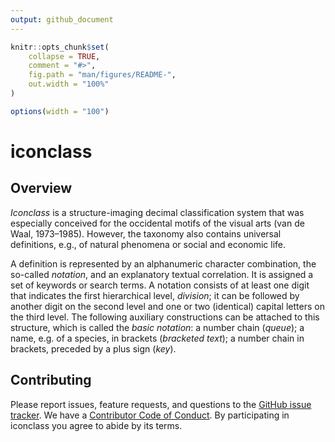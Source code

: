 ```yaml
---
output: github_document
---
```


<!-- README.md is generated from README.Rmd. Please edit that file -->

```r
knitr::opts_chunk$set(
	collapse = TRUE,
	comment = "#>",
	fig.path = "man/figures/README-",
	out.width = "100%"
)

options(width = "100")
```

# iconclass

## Overview

*Iconclass* is a structure-imaging decimal classification system that was especially conceived for the occidental motifs of the visual arts (van de Waal, 1973--1985). However, the taxonomy also contains universal definitions, e.g., of natural phenomena or social and economic life.

A definition is represented by an alphanumeric character combination, the so-called *notation*, and an explanatory textual correlation. It is assigned a set of keywords or search terms. A notation consists of at least one digit that indicates the first hierarchical level, *division*; it can be followed by another digit on the second level and one or two (identical) capital letters on the third level. The following auxiliary constructions can be attached to this structure, which is called the *basic notation*: a number chain (*queue*); a name, e.g. of a species, in brackets (*bracketed text*); a number chain in brackets, preceded by a plus sign (*key*).

## Contributing

Please report issues, feature requests, and questions to the [GitHub issue tracker](https://github.com/stefanieschneider/iconclass/issues). We have a [Contributor Code of Conduct](https://github.com/stefanieschneider/iconclass/blob/master/CODE_OF_CONDUCT.md). By participating in iconclass you agree to abide by its terms.
